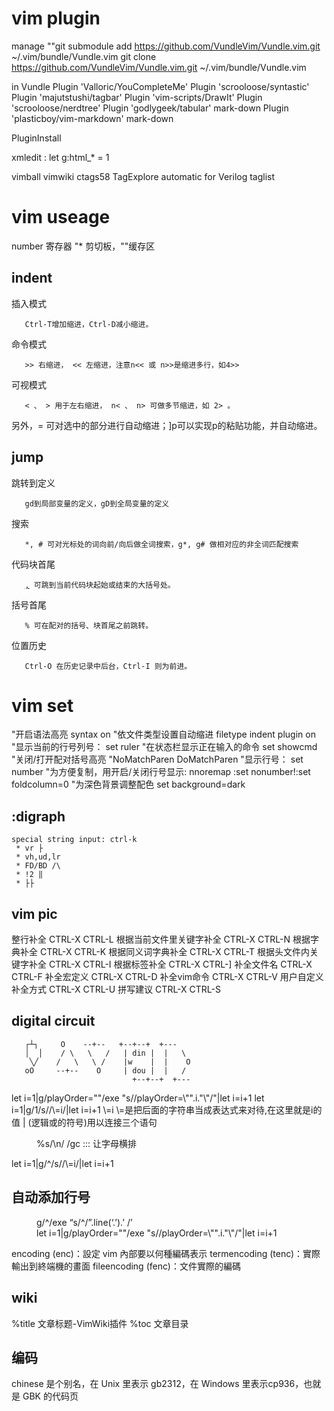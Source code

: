 = vim plugin =
manage
""git submodule add https://github.com/VundleVim/Vundle.vim.git ~/.vim/bundle/Vundle.vim
git clone https://github.com/VundleVim/Vundle.vim.git ~/.vim/bundle/Vundle.vim

in Vundle
Plugin 'Valloric/YouCompleteMe'
Plugin 'scrooloose/syntastic'
Plugin 'majutstushi/tagbar'
Plugin 'vim-scripts/DrawIt'
Plugin 'scrooloose/nerdtree'
Plugin 'godlygeek/tabular'    mark-down
Plugin 'plasticboy/vim-markdown'    mark-down

PluginInstall

xmledit : let g:html_* = 1

vimball
vimwiki
ctags58
TagExplore
automatic for Verilog
taglist
= vim useage =
<F2> number
寄存器 "* 剪切板，""缓存区
== indent ==
插入模式
    Ctrl-T增加缩进，Ctrl-D减小缩进。 
命令模式
    >> 右缩进， << 左缩进，注意n<< 或 n>>是缩进多行，如4>> 
可视模式
    < 、 > 用于左右缩进， n< 、 n> 可做多节缩进，如 2> 。 

另外，= 可对选中的部分进行自动缩进；]p可以实现p的粘贴功能，并自动缩进。 
== jump ==
跳转到定义
    gd到局部变量的定义，gD到全局变量的定义 
搜索
    *, # 可对光标处的词向前/向后做全词搜索，g*, g# 做相对应的非全词匹配搜索 
代码块首尾
    [[, ]] 可跳到当前代码块起始或结束的大括号处。 
括号首尾
    % 可在配对的括号、块首尾之前跳转。 
位置历史
    Ctrl-O 在历史记录中后台，Ctrl-I 则为前进。
= vim set =
"开启语法高亮
syntax on
"依文件类型设置自动缩进
filetype indent plugin on
"显示当前的行号列号：
set ruler
"在状态栏显示正在输入的命令
set showcmd
"关闭/打开配对括号高亮
"NoMatchParen
DoMatchParen
"显示行号：
set number
"为方便复制，用<F2>开启/关闭行号显示:
nnoremap <F2> :set nonumber!<CR>:set foldcolumn=0<CR>
"为深色背景调整配色
set background=dark
== :digraph ==
 special string input: ctrl-k 
  * vr ├
  * vh,ud,lr
  * FD/BD /\
  * !2 ‖
  * ├├
== vim pic ==
整行补全                        CTRL-X CTRL-L
根据当前文件里关键字补全        CTRL-X CTRL-N
根据字典补全                    CTRL-X CTRL-K
根据同义词字典补全              CTRL-X CTRL-T
根据头文件内关键字补全          CTRL-X CTRL-I
根据标签补全                    CTRL-X CTRL-]
补全文件名                      CTRL-X CTRL-F
补全宏定义                      CTRL-X CTRL-D
补全vim命令                     CTRL-X CTRL-V
用户自定义补全方式              CTRL-X CTRL-U
拼写建议                        CTRL-X CTRL-S 
== digital circuit ==

    ┌┴┐     O    --+--   +--+--+  +---  
    │  │    / \   \   /   | din |  |   \ 
     ╲╱    /   \   \ /    |w    |  |    O
    οΟ     --+--    O     | dou |  |   / 
                            +--+--+  +---                

let i=1|g/playOrder=""/exe "s//playOrder=\"".i."\"/"|let i=i+1
let i=1|g/1/s//\=i/|let i=i+1
\=i \=是把后面的字符串当成表达式来对待,在这里就是i的值
|   (逻辑或的符号)用以连接三个语句
:%s/\n/ /gc    :::   让字母横排
let i=1|g/^/s//\=i/|let i=i+1

== 自动添加行号 ==
:g/^/exe “s/^/”.line(‘.’).’ /’
:let i=1|g/playOrder=""/exe "s//playOrder=\"".i."\"/"|let i=i+1

encoding (enc)：設定 vim 內部要以何種編碼表示
termencoding (tenc)：實際輸出到終端機的畫面
fileencoding (fenc)：文件實際的編碼
== wiki ==
%title 文章标题-VimWiki插件
%toc 文章目录
== 编码 ==
chinese 是个别名，在 Unix 里表示 gb2312，在 Windows 里表示cp936，也就是 GBK 的代码页
